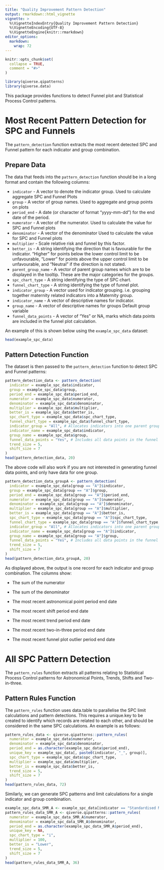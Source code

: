 ```yaml
---
title: "Quality Improvement Pattern Detection"
output: rmarkdown::html_vignette
vignette: >
  %\VignetteIndexEntry{Quality Improvement Pattern Detection}
  %\VignetteEncoding{UTF-8}
  %\VignetteEngine{knitr::rmarkdown}
editor_options: 
  markdown: 
    wrap: 72
---
```


```r
knitr::opts_chunk$set(
  collapse = TRUE,
  comment = "#>"
)
```

```r
library(qiverse.qipatterns)
library(qiverse.data)
```

This package provides functions to detect Funnel plot and Statistical
Process Control patterns.

# Most Recent Pattern Detection for SPC and Funnels

The `pattern_detection` function extracts the most recent detected SPC
and Funnel pattern for each indicator and group combination.

## Prepare Data

The data that feeds into the `pattern_detection` function should be in a
long format and contain the following columns:

-   `indicator` - A vector to denote the indicator group. Used to
    calculate aggregate SPC and Funnel Plots
-   `group` - A vector of group names. Used to aggregate and group
    points on plots
-   `period_end` - A date (or character of format "yyyy-mm-dd") for the
    end date of the period.
-   `numerator` - A vector of the numerator. Used to calculate the value
    for SPC and Funnel plots
-   `denominator` - A vector of the denominator Used to calculate the
    value for SPC and Funnel plots
-   `multiplier` - Scale relative risk and funnel by this factor.
-   `better_is` - A string identifying the direction that is favourable
    for the indicator. "Higher" for points below the lower control limit
    to be unfavourable, "Lower" for points above the upper control limit
    to be unfavourable, and "Neutral" if the direction is not stated.
-   `parent_group_name` - A vector of parent group names which are to be
    displayed in the tooltip. These are the major categories for the
    groups.
-   `spc_chart_type` - A string identifying the type of SPC chart.
-   `funnel_chart_type` - A string identifying the type of funnel plot.
-   `indicator_group` - A vector used for indicator grouping. i.e.
    grouping together maternity related indicators into a Maternity
    group.
-   `indicator_name` - A vector of descriptive names for indicator.
-   `group_name` - A vector of descriptive names for groups Default
    group variable
-   `funnel_data_points` - A vector of "Yes" or NA, marks which data
    points are included in the funnel plot calculation.

An example of this is shown below using the `example_spc_data` dataset:

```r
head(example_spc_data)
```

## Pattern Detection Function

The dataset is then passed to the `pattern_detection` function to detect
SPC and Funnel patterns:

```r
pattern_detection_data <- pattern_detection(
  indicator = example_spc_data$indicator,
  group = example_spc_data$group,
  period_end = example_spc_data$period_end,
  numerator = example_spc_data$numerator,
  denominator = example_spc_data$denominator,
  multiplier = example_spc_data$multiplier,
  better_is = example_spc_data$better_is,
  spc_chart_type = example_spc_data$spc_chart_type,
  funnel_chart_type = example_spc_data$funnel_chart_type,
  indicator_group = "All", # Allocates indicators into one parent group named All
  indicator_name = example_spc_data$indicator,
  group_name = example_spc_data$group,
  funnel_data_points = "Yes", # Includes all data points in the funnel plot
  trend_size = 5,
  shift_size = 7
)
head(pattern_detection_data, 20)
```

The above code will also work if you are not interested in generating
funnel data points, and only have data for one group.

```r
pattern_detection_data_groupA <- pattern_detection(
  indicator = example_spc_data[group == "A"]$indicator,
  group = example_spc_data[group == "A"]$group,
  period_end = example_spc_data[group == "A"]$period_end,
  numerator = example_spc_data[group == "A"]$numerator,
  denominator = example_spc_data[group == "A"]$denominator,
  multiplier = example_spc_data[group == "A"]$multiplier,
  better_is = example_spc_data[group == "A"]$better_is,
  spc_chart_type = example_spc_data[group == "A"]$spc_chart_type,
  funnel_chart_type = example_spc_data[group == "A"]$funnel_chart_type,
  indicator_group = "All", # Allocates indicators into one parent group named All
  indicator_name = example_spc_data[group == "A"]$indicator,
  group_name = example_spc_data[group == "A"]$group,
  funnel_data_points = "Yes", # Includes all data points in the funnel plot
  trend_size = 5,
  shift_size = 7
)
head(pattern_detection_data_groupA, 20)
```

As displayed above, the output is one record for each indicator and
group combination. The columns show:

-   The sum of the numerator

-   The sum of the denominator

-   The most recent astronomical point period end date

-   The most recent shift period end date

-   The most recent trend period end date

-   The most recent two-in-three period end date

-   The most recent funnel plot outlier period end date

# All SPC Pattern Detection

The `pattern_rules` function extracts all patterns relating to
Statistical Process Control patterns for Astronomical Points, Trends,
Shifts and Two-in-three.

## Pattern Rules Function

The `pattern_rules` function uses data.table to parallelise the SPC
limit calculations and pattern detections. This requires a unique.key to
be created to identify which records are related to each other, and
should be considered in the same SPC calculations. An example is as
follows:

```r
pattern_rules_data <- qiverse.qipatterns::pattern_rules(
  numerator = example_spc_data$numerator,
  denominator = example_spc_data$denominator,
  period_end = as.character(example_spc_data$period_end),
  unique_key = example_spc_data[, paste0(indicator, "_", group)],
  spc_chart_type = example_spc_data$spc_chart_type,
  multiplier = example_spc_data$multiplier,
  better_is = example_spc_data$better_is,
  trend_size = 5,
  shift_size = 7
)
head(pattern_rules_data, 72)
```

Similarly, we can generate SPC patterns and limit calculations for a
single indicator and group combination.

```r
example_spc_data_SMR_A <- example_spc_data[indicator == "Standardised Mortality Ratio" & group == "A"]
pattern_rules_data_SMR_A <- qiverse.qipatterns::pattern_rules(
  numerator = example_spc_data_SMR_A$numerator,
  denominator = example_spc_data_SMR_A$denominator,
  period_end = as.character(example_spc_data_SMR_A$period_end),
  unique_key = NA,
  spc_chart_type = "i",
  multiplier = 100,
  better_is = "Lower",
  trend_size = 5,
  shift_size = 7
)
head(pattern_rules_data_SMR_A, 36)
```
